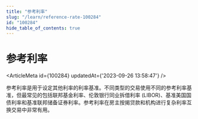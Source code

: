 ```yaml
---
title: "参考利率"
slug: "/learn/reference-rate-100284"
id: "100284"
hide_table_of_contents: true
---
```



# 参考利率

<ArticleMeta id={100284} updatedAt={'2023-09-26 13:58:47'} />
<div className='border-solid border-b border-t-0 my-4 border-[var(--ifm-color-gray-300)]' />

参考利率是用于设定其他利率的利率基准。不同类型的交易使用不同的参考利率基准，但最常见的包括联邦基金利率、伦敦银行同业拆借利率 (LIBOR)、基准美国国债利率和基准联邦储备证券利率。参考利率在房主按揭贷款和机构进行复杂利率互换交易中非常有用。

